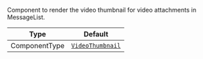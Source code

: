 Component to render the video thumbnail for video attachments in MessageList.

| Type          | Default                                                            |
| ------------- | ------------------------------------------------------------------ |
| ComponentType | [`VideoThumbnail`](../../../ui-components/message/video-thumbnail) |
